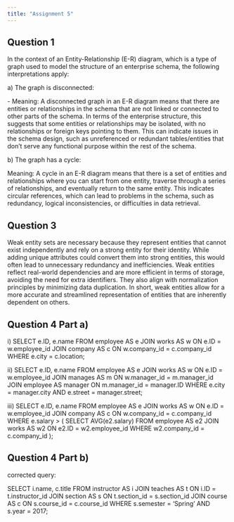 ```yaml
---
title: "Assignment 5"
---
```


## Question 1

In the context of an Entity-Relationship (E-R) diagram, which is a type of graph used to model the structure of an enterprise schema, the following interpretations apply:

a\) The graph is disconnected:

\- Meaning: A disconnected graph in an E-R diagram means that there are entities or relationships in the schema that are not linked or connected to other parts of the schema. In terms of the enterprise structure, this suggests that some entities or relationships may be isolated, with no relationships or foreign keys pointing to them. This can indicate issues in the schema design, such as unreferenced or redundant tables/entities that don't serve any functional purpose within the rest of the schema.

b\) The graph has a cycle:

Meaning: A cycle in an E-R diagram means that there is a set of entities and relationships where you can start from one entity, traverse through a series of relationships, and eventually return to the same entity. This indicates circular references, which can lead to problems in the schema, such as redundancy, logical inconsistencies, or difficulties in data retrieval.

## Question 3

Weak entity sets are necessary because they represent entities that cannot exist independently and rely on a strong entity for their identity. While adding unique attributes could convert them into strong entities, this would often lead to unnecessary redundancy and inefficiencies. Weak entities reflect real-world dependencies and are more efficient in terms of storage, avoiding the need for extra identifiers. They also align with normalization principles by minimizing data duplication. In short, weak entities allow for a more accurate and streamlined representation of entities that are inherently dependent on others.

## Question 4 Part a)

i\) SELECT e.ID, e.name FROM employee AS e JOIN works AS w ON e.ID = w.employee_id JOIN company AS c ON w.company_id = c.company_id WHERE e.city = c.location;

ii\) SELECT e.ID, e.name FROM employee AS e JOIN works AS w ON e.ID = w.employee_id JOIN manages AS m ON w.manager_id = m.manager_id JOIN employee AS manager ON m.manager_id = manager.ID WHERE e.city = manager.city AND e.street = manager.street;

iii\) SELECT e.ID, e.name FROM employee AS e JOIN works AS w ON e.ID = w.employee_id JOIN company AS c ON w.company_id = c.company_id WHERE e.salary \> ( SELECT AVG(e2.salary) FROM employee AS e2 JOIN works AS w2 ON e2.ID = w2.employee_id WHERE w2.company_id = c.company_id );

## Question 4 Part b) 

corrected query:

SELECT i.name, c.title FROM instructor AS i JOIN teaches AS t ON i.ID = t.instructor_id JOIN section AS s ON t.section_id = s.section_id JOIN course AS c ON s.course_id = c.course_id WHERE s.semester = 'Spring' AND s.year = 2017;
